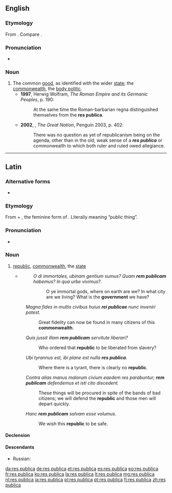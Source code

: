{{also|respublica}}
==English==
{{wikipedia|lang=en}}

===Etymology===
From {{etyl|la|en}} {{m|la|rēs publica}}. Compare {{m|en|republic}}.

===Pronunciation===
* {{a|UK}} {{IPA|/ɹeɪz ˈpʊblɪkə/|lang=en}}

===Noun===
{{en-noun|-}}

# The common [[good]], as identified with the wider [[state]]; the [[commonwealth]], the [[body politic]].
#* '''1997''', Herwig Wolfram, ''The Roman Empire and its Germanic Peoples'', p. 190:
#*: At the same time the Roman-barbarian regna distinguished themselves from the '''res publica'''.
#* '''2002''', {{w|Colin Jones (historian)|Colin Jones}}, ''The Great Nation'', Penguin 2003, p. 402:
#*: There was no question as yet of republicanism being on the agenda, other than in the old, weak sense of a '''''res publica''''' or commonwealth to which both ruler and ruled owed allegiance.

----

==Latin==

===Alternative forms===
* {{l|la|rēspūblica}}

===Etymology===
From {{m|la|rēs||thing, affair}} + {{m|la|pūblica}}, the feminine form of {{m|la|pūblicus||public}}. Literally meaning “public thing”.

===Pronunciation===
* {{la-IPA|rēs pūblica}}

===Noun===
{{la-noun|rēs pūblica|reī pūblicae|f|fifth}}

# [[republic]], [[commonwealth]], the [[state]]
#* {{RQ:Cicero Catiline}}
#*: ''O di immortales, ubinam gentium sumus? Quam '''rem publicam''' habemus? In qua urbe vivimus?.''
#*:: O ye immortal gods, where on earth are we? In what city are we living? What is the '''government''' we have?
#: ''Magna fides in multis civibus huius '''rei publicae''' nunc inveniri potest.''
#:: Great fidelity can now be found in many citizens of this '''commonwealth'''.
#: ''Quis jussit illam '''rem publicam''' servitute liberari?''
#:: Who ordered that '''republic''' to be liberated from slavery?
#: ''Ubi tyrannus est, ibi plane est nulla '''res publica'''.''
#:: Where there is a tyrant, there is clearly no '''republic'''.
#: ''Contra alias manus malorum civium eaedem res parabuntur; '''rem publicam''' defendemus et isti cito discedent.''
#:: These things will be procured in spite of the bands of bad citizens; we will defend the '''republic''' and those men will depart quickly.
#: ''Hanc '''rem publicam''' salvam esse volumus.''
#:: We wish this '''republic''' to be safe.

====Declension====
{{la-decl-multi|r<5> pūblic<1>|g=f|title=<5> noun with <1> adjective.}}

====Descendants====
* Russian: {{l|ru|республика}}

[[da:res publica]]
[[de:res publica]]
[[et:res publica]]
[[es:res publica]]
[[eo:res publica]]
[[fr:res publica]]
[[ko:res publica]]
[[la:res publica]]
[[lt:res publica]]
[[mg:res publica]]
[[nl:res publica]]
[[ja:res publica]]
[[pl:res publica]]
[[pt:res publica]]
[[fi:res publica]]
[[zh:res publica]]